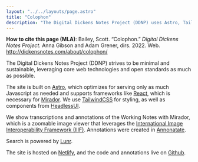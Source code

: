 ```yaml
---
layout: "../../layouts/page.astro"
title: "Colophon"
description: "The Digital Dickens Notes Project (DDNP) uses Astro, Tailwind, React, Mirador, and Lunr to build a sustainable digital project."
---
```

**How to cite this page (MLA)**: Bailey, Scott. “Colophon.” _Digital Dickens Notes Project._ Anna Gibson and Adam Grener, dirs. 2022. Web. http://dickensnotes.com/about/colophon/

The Digital Dickens Notes Project (DDNP) strives to be minimal and sustainable, leveraging core web technologies and open standards as much as possible.

The site is built on [Astro](https://astro.build/), which optimizes for serving only as much Javascript as needed and supports frameworks like [React](https://reactjs.org/), which is necessary for [Mirador](https://projectmirador.org/). We use [TailwindCSS](https://tailwindcss.com/) for styling, as well as components from [HeadlessUI](https://headlessui.com/).

We show transcriptions and annotations of the Working Notes with Mirador, which is a zoomable image viewer that leverages the [International Image Interoperability Framework (IIIF)](https://iiif.io/). Annotations were created in [Annonatate](https://annonatate.herokuapp.com/).

Search is powered by [Lunr](https://lunrjs.com/).

The site is hosted on [Netlify](https://www.netlify.com/), and the code and annotations live on [Github](https://github.com/).

